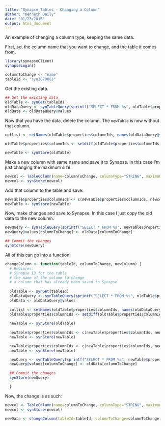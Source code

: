 ```yaml
---
title: "Synapse Tables - Changing a Column"
author: "Kenneth Daily"
date: "01/23/2015"
output: html_document
---
```


An example of changing a column type, keeping the same data.

First, set the column name that you want to change, and the table it comes from.

```r
library(synapseClient)
synapseLogin()
```


```r
columnToChange <- "name"
tableId <- "syn3079803"
```

Get the existing data.

```r
## Get the existing data
oldTable <- synGet(tableId)
oldDataQuery <- synTableQuery(sprintf("SELECT * FROM %s", oldTable$properties$id))
oldData <- oldDataQuery@values
```

Now that you have the data, delete the column. The `newTable` is now without that column.

```r
collist <- setNames(oldTable$properties$columnIds, names(oldDataQuery@values))

oldTable$properties$columnIds <- setdiff(oldTable$properties$columnIds, collist[columnToChange])

newTable <- synStore(oldTable)
```

Make a new column with same name and save it to Synapse. In this case I'm just changing the maximum size.

```r
newcol <- TableColumn(name=columnToChange, columnType="STRING", maximumSize=50, defaultValue="")
newcol <- synStore(newcol)
```

Add that column to the table and save:

```r
newTable$properties$columnIds <- c(newTable$properties$columnIds, newcol@id)
newTable <- synStore(newTable)
```

Now, make changes and save to Synapse. In this case I just copy the old data to the new column.

```r
newQuery <- synTableQuery(sprintf("SELECT * FROM %s", newTable$properties$id))
newQuery@values[columnToChange] <- oldData[columnToChange]

## Commit the changes
synStore(newQuery)
```

All of this can go into a function:

```r

changeColumn <- function(tableId, columnToChange, newColumn) {
  # Reqiures:
  # Synapse ID for the table
  # the name of the column to change
  # a column that has already been saved to Synapse
  
  oldTable <- synGet(tableId)
  oldDataQuery <- synTableQuery(sprintf("SELECT * FROM %s", oldTable$properties$id))
  oldData <- oldDataQuery@values
  
  collist <- setNames(oldTable$properties$columnIds, names(oldDataQuery@values))
  oldTable$properties$columnIds <- setdiff(oldTable$properties$columnIds, collist[columnToChange])
  
  newTable <- synStore(oldTable)
  
  newTable$properties$columnIds <- c(newTable$properties$columnIds, newcol@id)
  newTable <- synStore(newTable)

  newTable$properties$columnIds <- c(newTable$properties$columnIds, newColumn@id)
  newTable <- synStore(newTable)

  newQuery <- synTableQuery(sprintf("SELECT * FROM %s", newTable$properties$id))
  newQuery@values[columnToChange] <- oldData[columnToChange]
  
  ## Commit the changes
  synStore(newQuery)

  }

```

Now, the change is as such:

```r
newcol <- TableColumn(name=columnToChange, columnType="STRING", maximumSize=100, defaultValue="")
newcol <- synStore(newcol)

newData <- changeColumn(tableId=tableId, columnToChange=columnToChange, newColumn=newcol)
```

